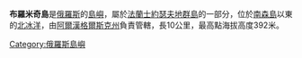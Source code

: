'''布羅米奇島'''是[[俄羅斯|俄羅斯]]的[[島嶼|島嶼]]，屬於[[法蘭士約瑟夫地群島|法蘭士約瑟夫地群島]]的一部分，位於[[南森島|南森島]]以東的[[北冰洋|北冰洋]]，由[[阿爾漢格爾斯克州|阿爾漢格爾斯克州]]負責管轄，長10公里，最高點海拔高度392米。

[[Category:俄羅斯島嶼|Category:俄羅斯島嶼]]
{{Russia-geo-stub}}